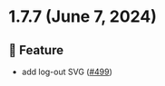 
<Meta title="Releases/v1.7.x/v1.7.7/Changelog"/>
  
# 1.7.7 (June 7, 2024)

## 🚀 Feature
* add log-out SVG  ([#499](https://github.com/infermedica/component-library/pull/499))

